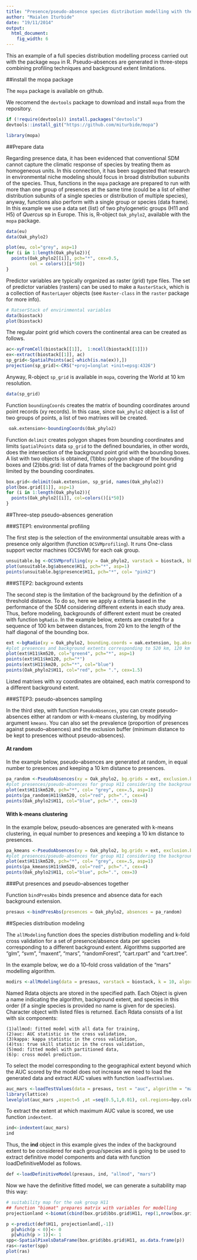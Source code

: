 ```yaml
---
title: "Presence/pseudo-absence species distribution modelling with the mopa package"
author: "Maialen Iturbide"
date: "19/11/2014"
output:
  html_document:
    fig_width: 6
---
```


This an example of a full species distribution modelling process carried out with the package `mopa` in R. Pseudo--absences are generated in three-steps combining profiling techniques and background extent limitations. 

##install the mopa package

The `mopa` package is available on github. 

We recomend the `devtools` package to download and install `mopa` from the repository.

```r
if (!require(devtools)) install.packages("devtools")
devtools::install_git("https://github.com/miturbide/mopa")
```

```r
library(mopa)
```

##Prepare data

Regarding presence data, it has been evidenced that conventional SDM cannot capture the climatic response of species by treating them as homogeneous units. In this connection, it has been suggested that research in environmental niche modeling should focus in broad distribution subunits of the species. Thus, functions in the `mopa` package are prepared to run with more than one group of presences at the same time (could be a list of either distribution subunits of a single species or distribution of multiple species), anyway, functions also perform with a single group or species (data frame). In this example we use a data set (list) of two phylogenetic groups (H11 and H5) of  *Quercus* sp in Europe. This is, R--object `Oak_phylo2`, available with the `mopa` package. 


```r
data(eu)
data(Oak_phylo2)

plot(eu, col="grey", asp=1)
for (i in 1:length(Oak_phylo2)){
  points(Oak_phylo2[[i]], pch="*", cex=0.5, 
         col = colors()[i*50])
}
```

Predictor variables are typically organized as raster (grid) type files. The set of predictor variables (rasters) can be used to make a `RasterStack`, which is a collection of `RasterLayer` objects (see `Raster-class` in the `raster` package for more info). 


```r
# RatserStack of envirinmental variables
data(biostack)
plot(biostack)
```


The regular point grid which covers the continental area can be created as follows.

```r
ac<-xyFromCell(biostack[[1]],  1:ncell(biostack[[1]]))
ex<-extract(biostack[[1]], ac)
sp_grid<-SpatialPoints(ac[-which(is.na(ex)),])
projection(sp_grid)<-CRS("+proj=longlat +init=epsg:4326")
```

Anyway, R-object `sp_grid` is available in `mopa`, covering the World at 10 km resolution.


```r
data(sp_grid)
```

Function `boundingCoords` creates the matrix of bounding coordinates around point records (xy records). In this case, since `Oak_phylo2` object is a list of two groups of points, a list of two matrixes will be created.

```r
 oak.extension<-boundingCoords(Oak_phylo2)
```

Function `delimit` creates polygon shapes from bounding coordinates and limits `SpatialPoints` data `sp_grid` to the defined boundaries, in other words, does the intersection of the background point grid with the bounding boxes. A list with two objects is obtained, (1)bbs: polygon shape of the bounding boxes and (2)bbs.grid: list of data frames of the background point grid limited by the bounding coordinates.


```r
box.grid<-delimit(oak.extension, sp_grid, names(Oak_phylo2))
plot(box.grid[[1]], asp=1)
for (i in 1:length(Oak_phylo2)){
  points(Oak_phylo2[[i]], col=colors()[i*50])
}
```


##Three--step pseudo--absences generation

 
###STEP1: environmental profiling

The first step is the selection of the environmental unsuitable areas with a presence only algorithm (function `OCSVMprofiling`). It runs One-class support vector machines (OCSVM) for each oak group.

```r
unsuitable.bg <-OCSVMprofiling(xy = Oak_phylo2, varstack = biostack, bbs.grid = box.grid$bbs.grid)
plot(unsuitable.bg$absence$H11, pch="*", asp=1)
points(unsuitable.bg$presence$H11, pch="*", col= "pink2")
```

###STEP2: background extents

The second step is the limitation of the background by the definition of a threshold distance.
To do so, here we apply a criteria based in the performance of the SDM considering different extents in each study area. Thus, before modeling, backgrounds of different extent must be created with function `bgRadio`. In the example below, extents are created for a sequence of 100 km between distances, from 20 km to the length of the half diagonal of the bounding box.

```r
ext <-bgRadio(xy = Oak_phylo2, bounding.coords = oak.extension, bg.absence = unsuitable.bg$absence, start = 0.166, by = 0.83, unit = "decimal degrees")
#plot presences and background extents corresponding to 520 km, 120 km and 20 km distances
plot(ext$H11$km520, col="green4", pch="*", asp=1)
points(ext$H11$km120, pch="*")
points(ext$H11$km20, pch="*", col="blue")
points(Oak_phylo2$H11, col="red", pch= ".", cex=1.5)
```

Listed matrixes with xy coordinates are obtained, each matrix correspond to a different background extent.

###STEP3: pseudo-absences sampling

In the third step, with function `PseudoAbsences`, you can create pseudo--absences either at random or with k-means clustering, by modifying argument `kmeans`. You can also set the prevalence (proportion of presences against pseudo--absences) and the exclusion buffer (minimum distance to be kept to presences without pseudo-absences).

#### At random

In the example below, pseudo--absences are generated at random, in equal number to presences and keeping a 10 km distance to presences.

```r
pa_random <-PseudoAbsences(xy = Oak_phylo2, bg.grids = ext, exclusion.buffer = 0.083, prevalence = 0.5, kmeans = FALSE)
#plot presences/pseudo-absences for group H11 considering the background extent of 520 km
plot(ext$H11$km520, pch="*", col= "grey", cex=.5, asp=1)
points(pa_random$H11$km520, col="red", pch=".", cex=4)
points(Oak_phylo2$H11, col="blue", pch=".", cex=3)
```

#### With k-means clustering

In the example below, pseudo-absences are generated with k-means clustering, in equal number to presences and keeping a 10 km distance to presences.


```r
pa_kmeans <-PseudoAbsences(xy = Oak_phylo2, bg.grids = ext, exclusion.buffer = 0.083, prevalence = 0.5, kmeans = TRUE)
#plot presences/pseudo-absences for group H11 considering the background extent of 520 km
plot(ext$H11$km520, pch="*", col= "grey", cex=.5, asp=1)
points(pa_kmeans$H11$km520, col="red", pch=".", cex=4)
points(Oak_phylo2$H11, col="blue", pch=".", cex=3)
```

###Put presences and pseudo--absences together

Function `bindPresAbs` binds presence and absence data for each background extension.

```r
presaus <-bindPresAbs(presences = Oak_phylo2, absences = pa_random)
```

##Species distribution modeling


The `allModeling` function does the species distribution modelling and k-fold cross validation for a set of presence/absence data per species corresponding to a different background 
extent. Algorithms supported are "glm", "svm", "maxent", "mars", "randomForest", "cart.rpart" 
and "cart.tree".

In the example below, we do a 10--fold cross validation of the "mars" modelling algorithm.

```r
modirs <-allModeling(data = presaus, varstack = biostack, k = 10, algorithm = "mars", destdir = getwd(), projection = CRS("+proj=longlat +init=epsg:4326"))
```

Named Rdata objects are stored in the specified path. Each Object is given a name indicating the algorithm, background extent, and species in this order (if a single species is provided no name is given for de species). Character object with listed files is returned. Each Rdata consists of a list with six components:

	(1)allmod: fitted model with all data for training, 
	(2)auc: AUC statistic in the cross validation,
	(3)kappa: kappa statistic in the cross validation,
	(4)tss: true skill statistic in the cross validation,
	(5)mod: fitted model with partitioned data, 
	(6)p: cross model prediction. 


To select the model corresponding to the geographical extent beyond which the AUC scored by the model does not increase we need to load the generated data and extract AUC values with function `loadTestValues`.

```r
auc_mars <-loadTestValues(data = presaus, test = "auc", algorithm = "mars")
library(lattice)
levelplot(auc_mars ,aspect=5 ,at =seq(0.5,1,0.01), col.regions=bpy.colors, xlab="Haplogroups", ylab="Background extent (km)", main = "AUC")
```

To extract the extent at which maximum AUC value is scored, we use function `indextent`.

```r
ind<-indextent(auc_mars)
ind
```

Thus, the **ind** object in this example gives the index of the background extent to be considered for each group/species and is going to be used to extract definitive model components and data with function loadDefinitiveModel as follows. 

```r
def <-loadDefinitiveModel(presaus, ind, "allmod", "mars")
```

Now we have the definitive fitted model, we can generate a suitability map this way:

```r
# suitability map for the oak group H11
## function "biomat" prepares matrix with variables for modelling
projectionland <-biomat(cbind(box.grid$bbs.grid$H11, rep(1,nrow(box.grid$bbs.grid$H11))), biostack)

p <-predict(def$H11, projectionland[,-1])
  p[which(p < 0)]<- 0
  p[which(p > 1)]<- 1
spp<-SpatialPixelsDataFrame(box.grid$bbs.grid$H11, as.data.frame(p))
ras<-raster(spp)
plot(ras)
```



